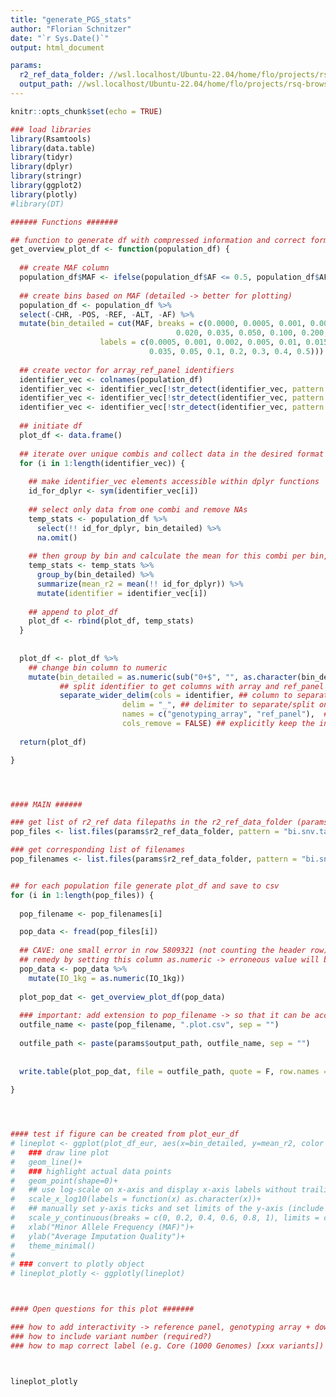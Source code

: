 ---
title: "generate_PGS_stats"
author: "Florian Schnitzer"
date: "`r Sys.Date()`"
output: html_document

params:
  r2_ref_data_folder: //wsl.localhost/Ubuntu-22.04/home/flo/projects/rsq-browser/local_files/data_local/
  output_path: //wsl.localhost/Ubuntu-22.04/home/flo/projects/rsq-browser/local_files/data_local/
---

```{r setup, include=FALSE}
knitr::opts_chunk$set(echo = TRUE)

### load libraries
library(Rsamtools)
library(data.table)
library(tidyr)
library(dplyr)
library(stringr)
library(ggplot2)
library(plotly)
#library(DT)

```


```{r load_data, include = FALSE}

###### Functions #######

## function to generate df with compressed information and correct format for the "overview plot"
get_overview_plot_df <- function(population_df) {
  
  ## create MAF column
  population_df$MAF <- ifelse(population_df$AF <= 0.5, population_df$AF, 1-population_df$AF)
  
  ## create bins based on MAF (detailed -> better for plotting)
  population_df <- population_df %>%
  select(-CHR, -POS, -REF, -ALT, -AF) %>%
  mutate(bin_detailed = cut(MAF, breaks = c(0.0000, 0.0005, 0.001, 0.002, 0.005, 0.010, 0.015,
                                     0.020, 0.035, 0.050, 0.100, 0.200, 0.300, 0.400, 0.500),
                    labels = c(0.0005, 0.001, 0.002, 0.005, 0.01, 0.015, 0.02,
                               0.035, 0.05, 0.1, 0.2, 0.3, 0.4, 0.5)))
  
  ## create vector for array_ref_panel identifiers
  identifier_vec <- colnames(population_df)
  identifier_vec <- identifier_vec[!str_detect(identifier_vec, pattern = c("_in"))]
  identifier_vec <- identifier_vec[!str_detect(identifier_vec, pattern = c("bin_"))]
  identifier_vec <- identifier_vec[!str_detect(identifier_vec, pattern = c("MAF"))]
  
  ## initiate df
  plot_df <- data.frame()
  
  ## iterate over unique combis and collect data in the desired format for plotting
  for (i in 1:length(identifier_vec)) {
    
    ## make identifier_vec elements accessible within dplyr functions
    id_for_dplyr <- sym(identifier_vec[i])
    
    ## select only data from one combi and remove NAs
    temp_stats <- population_df %>%
      select(!! id_for_dplyr, bin_detailed) %>%
      na.omit()
    
    ## then group by bin and calculate the mean for this combi per bin, add identifier as additional column
    temp_stats <- temp_stats %>%
      group_by(bin_detailed) %>%
      summarize(mean_r2 = mean(!! id_for_dplyr)) %>%
      mutate(identifier = identifier_vec[i])
    
    ## append to plot_df
    plot_df <- rbind(plot_df, temp_stats)
  }
  
  
  plot_df <- plot_df %>%
    ## change bin column to numeric
    mutate(bin_detailed = as.numeric(sub("0+$", "", as.character(bin_detailed)))) %>%
           ## split identifier to get columns with array and ref_panel names
           separate_wider_delim(cols = identifier, ## column to separate/split
                         delim = "_", ## delimiter to separate/split on
                         names = c("genotyping_array", "ref_panel"),  ## names of output columns from split results
                         cols_remove = FALSE) ## explicitly keep the input column
  
  return(plot_df)

}




#### MAIN ######

### get list of r2_ref data filepaths in the r2_ref_data_folder (params argument) with correct suffix + return full name (absolute path)
pop_files <- list.files(params$r2_ref_data_folder, pattern = "bi.snv.tab.gz$", full.names = T)

### get corresponding list of filenames
pop_filenames <- list.files(params$r2_ref_data_folder, pattern = "bi.snv.tab.gz$")


## for each population file generate plot_df and save to csv
for (i in 1:length(pop_files)) {
  
  pop_filename <- pop_filenames[i]

  pop_data <- fread(pop_files[i])
  
  ## CAVE: one small error in row 5809321 (not counting the header row) -> "0.65.343" in column "IO_1kg" in the biome.bi.snv.tab.gz
  ## remedy by setting this column as.numeric -> erroneous value will be replaced with NA (will cause a warning for this file)
  pop_data <- pop_data %>%
    mutate(IO_1kg = as.numeric(IO_1kg))
  
  plot_pop_dat <- get_overview_plot_df(pop_data)
  
  ### important: add extension to pop_filename -> so that it can be accessed in index with population_file parameter but does NOT overwrite this file
  outfile_name <- paste(pop_filename, ".plot.csv", sep = "")
  
  outfile_path <- paste(params$output_path, outfile_name, sep = "")
  
  
  write.table(plot_pop_dat, file = outfile_path, quote = F, row.names = F, sep = "\t")
  
}




#### test if figure can be created from plot_eur_df
# lineplot <- ggplot(plot_df_eur, aes(x=bin_detailed, y=mean_r2, color = identifier)) +
#   ### draw line plot
#   geom_line()+
#   ### highlight actual data points
#   geom_point(shape=0)+
#   ## use log-scale on x-axis and display x-axis labels without trailing zeros
#   scale_x_log10(labels = function(x) as.character(x))+
#   ## manually set y-axis ticks and set limits of the y-axis (include whole range from 0 to 1)
#   scale_y_continuous(breaks = c(0, 0.2, 0.4, 0.6, 0.8, 1), limits = c(0,1))+
#   xlab("Minor Allele Frequency (MAF)")+
#   ylab("Average Imputation Quality")+
#   theme_minimal()
# 
# ### convert to plotly object
# lineplot_plotly <- ggplotly(lineplot)



#### Open questions for this plot #######

### how to add interactivity -> reference panel, genotyping array + download?
### how to include variant number (required?)
### how to map correct label (e.g. Core (1000 Genomes) [xxx variants])




```


```{r show_table, echo=FALSE}
lineplot_plotly
```









